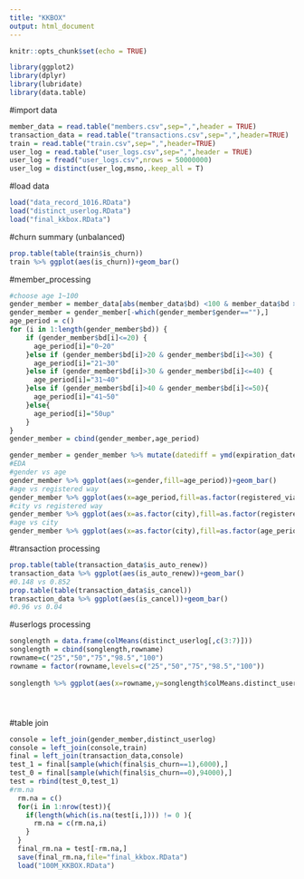 ```yaml
---
title: "KKBOX"
output: html_document
---
```


```r
knitr::opts_chunk$set(echo = TRUE)
```

```r
library(ggplot2)
library(dplyr)
library(lubridate)
library(data.table)
```

#import data
```r
member_data = read.table("members.csv",sep=",",header = TRUE)
transaction_data = read.table("transactions.csv",sep=",",header=TRUE)
train = read.table("train.csv",sep=",",header=TRUE)
user_log = read.table("user_logs.csv",sep=",",header = TRUE)
user_log = fread("user_logs.csv",nrows = 50000000)
user_log = distinct(user_log,msno,.keep_all = T)
```

#load data
```r
load("data_record_1016.RData")
load("distinct_userlog.RData")
load("final_kkbox.RData")
```

#churn summary (unbalanced)
```r
prop.table(table(train$is_churn))
train %>% ggplot(aes(is_churn))+geom_bar()
```

#member_processing
```r
#choose age 1~100
gender_member = member_data[abs(member_data$bd) <100 & member_data$bd >0,]
gender_member = gender_member[-which(gender_member$gender==""),]
age_period = c()
for (i in 1:length(gender_member$bd)) {
    if (gender_member$bd[i]<=20) {
      age_period[i]="0~20"
    }else if (gender_member$bd[i]>20 & gender_member$bd[i]<=30) {
      age_period[i]="21~30"
    }else if (gender_member$bd[i]>30 & gender_member$bd[i]<=40) {
      age_period[i]="31~40"
    }else if (gender_member$bd[i]>40 & gender_member$bd[i]<=50){
      age_period[i]="41~50"
    }else{
      age_period[i]="50up"
    }  
}
gender_member = cbind(gender_member,age_period)

gender_member = gender_member %>% mutate(datediff = ymd(expiration_date) - ymd(registration_init_time))
#EDA
#gender vs age
gender_member %>% ggplot(aes(x=gender,fill=age_period))+geom_bar()
#age vs registered way
gender_member %>% ggplot(aes(x=age_period,fill=as.factor(registered_via)))+geom_bar()
#city vs registered way
gender_member %>% ggplot(aes(x=as.factor(city),fill=as.factor(registered_via)))+geom_bar()
#age vs city
gender_member %>% ggplot(aes(x=as.factor(city),fill=as.factor(age_period)))+geom_bar()
```

#transaction processing
```r
prop.table(table(transaction_data$is_auto_renew))
transaction_data %>% ggplot(aes(is_auto_renew))+geom_bar()
#0.148 vs 0.852
prop.table(table(transaction_data$is_cancel))
transaction_data %>% ggplot(aes(is_cancel))+geom_bar()
#0.96 vs 0.04
```


#userlogs  processing
```r
songlength = data.frame(colMeans(distinct_userlog[,c(3:7)]))
songlength = cbind(songlength,rowname)
rowname=c("25","50","75","98.5","100")
rowname = factor(rowname,levels=c("25","50","75","98.5","100"))
  
songlength %>% ggplot(aes(x=rowname,y=songlength$colMeans.distinct_userlog...c.3.7...,group=1))+geom_line(lwd=2,color='steelblue')+xlab("listen_length")+ylab("meancount")
```

#
```r

```

#table join 
```r
console = left_join(gender_member,distinct_userlog)
console = left_join(console,train)
final = left_join(transaction_data,console)
test_1 = final[sample(which(final$is_churn==1),6000),]
test_0 = final[sample(which(final$is_churn==0),94000),]
test = rbind(test_0,test_1)
#rm.na
  rm.na = c()
  for(i in 1:nrow(test)){
    if(length(which(is.na(test[i,]))) != 0 ){
      rm.na = c(rm.na,i)
    }
  }
  final_rm.na = test[-rm.na,]
  save(final_rm.na,file="final_kkbox.RData")
  load("100M_KKBOX.RData")
```


